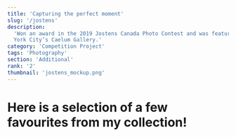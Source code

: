 ```yaml
---
title: 'Capturing the perfect moment'
slug: '/jostens'
description:
  'Won an award in the 2019 Jostens Canada Photo Contest and was featured in New
  York City’s Caelum Gallery.'
category: 'Competition Project'
tags: 'Photography'
section: 'Additional'
rank: '2'
thumbnail: 'jostens_mockup.png'
---
```



# Here is a selection of a few favourites from my collection!

<FullBleed>
    <PhotoLayout
        src_array={[
        "Soakin' Up the Sun.jpg",
        'Exhaustion.jpg',
        'Morning Commute.jpg',
        "Sky's the Limit.jpg",
        'The Hidden Temple.jpg',
        'Divine Nature.jpg',
        'View from Above.jpg',
        'Reflections on the Future.jpg',
        'The Clock Tower.jpg',
        'Defying Gravity.jpg',
        'A Ripple in Time.jpg',
        'Red, White, and Blue.jpg',
        ]}
    />

</FullBleed>
